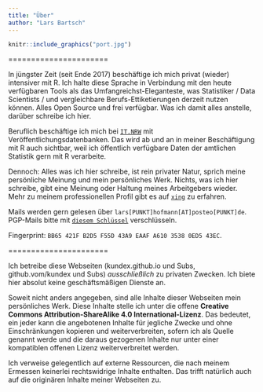 ```yaml
---
title: "Über"
author: "Lars Bartsch"
---
```


```r
knitr::include_graphics("port.jpg")
```

======================

In jüngster Zeit (seit Ende 2017) beschäftige ich mich privat (wieder) intensiver mit R. Ich halte diese Sprache in Verbindung mit den heute verfügbaren Tools als das Umfangreichst-Eleganteste, was Statistiker / Data Scientists / und vergleichbare Berufs-Ettiketierungen derzeit nutzen können. Alles Open Source und frei verfügbar. Was ich damit alles anstelle, darüber schreibe ich hier. 

Beruflich beschäftige ich mich bei [`IT.NRW`](https://www.it.nrw.de) mit Veröffentlichungsdatenbanken. Das wird ab und an in meiner Beschäftigung mit R auch sichtbar, weil ich öffentlich verfügbare Daten der amtlichen Statistik gern mit R verarbeite. 

Dennoch: Alles was ich hier schreibe, ist rein privater Natur, sprich meine persönliche Meinung und mein persönliches Werk. Nichts, was ich hier schreibe, gibt eine Meinung oder Haltung meines Arbeitgebers wieder. Mehr zu meinem professionellen Profil gibt es auf [`xing`](https://www.xing.com/profile/Lars_Hofmann16) zu erfahren.

Mails werden gern gelesen über `lars[PUNKT]hofmann[AT]posteo[PUNKT]de`. PGP-Mails bitte mit [`diesem Schlüssel`](https://pgp.mit.edu/pks/lookup?op=get&search=0xA61035380ED543EC) verschlüsseln.

Fingerprint: `BB65 421F B2D5 F55D 43A9 EAAF A610 3538 0ED5 43EC`.

======================

Ich betreibe diese Webseiten (kundex.github.io und Subs, github.vom/kundex und Subs) *ausschließlich* zu privaten Zwecken. Ich biete hier absolut keine geschäftsmäßigen Dienste an. 

Soweit nicht anders angegeben, sind alle Inhalte dieser Webseiten mein persönliches Werk. Diese Inhalte stelle ich unter die offene **Creative Commons Attribution-ShareAlike 4.0 International-Lizenz**. Das bedeutet, ein jeder kann die angebotenen Inhalte für jegliche Zwecke und ohne Einschränkungen kopieren und weiterverbreiten, sofern ich als Quelle genannt werde und die daraus gezogenen Inhalte nur unter einer kompatiblen offenen Lizenz weiterverbreitet werden.

Ich verweise gelegentlich auf externe Ressourcen, die nach meinem Ermessen keinerlei rechtswidrige Inhalte enthalten. Das trifft natürlich auch auf die originären Inhalte meiner Webseiten zu.